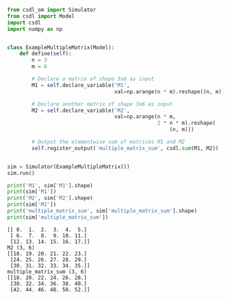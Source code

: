 ```py
from csdl_om import Simulator
from csdl import Model
import csdl
import numpy as np


class ExampleMultipleMatrix(Model):
    def define(self):
        n = 3
        m = 6

        # Declare a matrix of shape 3x6 as input
        M1 = self.declare_variable('M1',
                                   val=np.arange(n * m).reshape((n, m)))

        # Declare another matrix of shape 3x6 as input
        M2 = self.declare_variable('M2',
                                   val=np.arange(n * m,
                                                 2 * n * m).reshape(
                                                     (n, m)))

        # Output the elementwise sum of matrices M1 and M2
        self.register_output('multiple_matrix_sum', csdl.sum(M1, M2))


sim = Simulator(ExampleMultipleMatrix())
sim.run()

print('M1', sim['M1'].shape)
print(sim['M1'])
print('M2', sim['M2'].shape)
print(sim['M2'])
print('multiple_matrix_sum', sim['multiple_matrix_sum'].shape)
print(sim['multiple_matrix_sum'])
```


```M1 (3, 6)
[[ 0.  1.  2.  3.  4.  5.]
 [ 6.  7.  8.  9. 10. 11.]
 [12. 13. 14. 15. 16. 17.]]
M2 (3, 6)
[[18. 19. 20. 21. 22. 23.]
 [24. 25. 26. 27. 28. 29.]
 [30. 31. 32. 33. 34. 35.]]
multiple_matrix_sum (3, 6)
[[18. 20. 22. 24. 26. 28.]
 [30. 32. 34. 36. 38. 40.]
 [42. 44. 46. 48. 50. 52.]]
```
